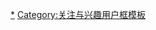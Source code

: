 {{Userbox
 |border-c=#000
 |border-s=1
 |id-c=#000
 |id-s=12
 |id-fc=#999
 |info-c=#BDB76B
 |info-s=9
 |info-fc=#000
 |id=[[File:Linkin park acronym 2007th.png|40px]]
 |info=<div class="center">这个用户觉得<br>'''到[[林肯公园|公园]]听摇滚才是正经事'''。</div>
}}<includeonly>[[Category:喜欢林肯公园的维基人|{{PAGENAME}}]]</includeonly><noinclude>
[[Category:喜欢林肯公园的维基人|*]]
[[Category:关注与兴趣用户框模板]]
</noinclude>